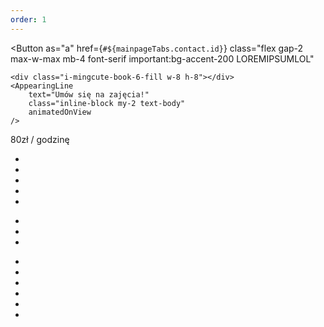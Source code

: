 ```yaml
---
order: 1
---
```



<AppearingLine
	as="h3"
	class="text-subtitle-1 solid-text-shadow text-center md:text-left"
	animatedOnView
	text="Nauka programowania"
/>
<AppearingLine
	class="text-subtitle-3"
	text="Z chęcią zarażę Cię pasją do programowania i przeprowadzę zajęcia, bądź udzielę korepetycji z zakresu programowania stron internetowych, lub python'a."
/>
<Button
	as="a"
	href={`#${mainpageTabs.contact.id}`}
	class="flex gap-2 max-w-max mb-4 font-serif important:bg-accent-200 LOREMIPSUMLOL"
>
	<div class="i-mingcute-book-6-fill w-8 h-8"></div>
	<AppearingLine
		text="Umów się na zajęcia!"
		class="inline-block my-2 text-body"
		animatedOnView
	/>
</Button>
<Chip
	class="bg-green-400 solid-shadow w-fit not-prose grayscale-30 LOREMIPSUMLOL"
	color="black"
>
	80zł / godzinę
</Chip>
<p>
	<AppearingLine
		as="strong"
		text="Sposób przeprowadzania i treść lekcji jest do przystosowania dla indywidualnych potrzeb ucznia, ale generalnie trwa 1.5 godziny i będzie przeprowadzana według konkretnego planu:"
	/>
</p>

- <AppearingLine text="15 min luźna rozmowa przed lekcją właściwą (bezpłatna)." />
- <AppearingLine text="Przypomnienie wiadomości z poprzednich zajęć (w ciągu tygodnia ilość zdobytej wiedzy zaciera się w 70%!), omówienie pracy nad osobistym projektem." />
- <AppearingLine text="Omówienie efektów dzisiejszych zajęć." />
- <AppearingLine text="Wspólna praca nad zadaniami mającymi nauczyć konkretnego paradygmatu, funkcji bądź tematu." />
- <AppearingLine text="Podsumowanie i udzielenie wskazówek o wykorzystaniu zdobytej wiedzy w projekcie." />

<AppearingLine text="Lekcja będzie nagrywana, więc na spokojnie będzie można wrócić do materiałów później 😉" />

<AppearingLine class="text-subtitle-3 font-bold" text="Przykładowe kursy:" />
<p>
	<AppearingLine as="strong" text="Python (10+ lat, początkujący)" />
</p>

- <AppearingLine text="Nauka podstaw języka." />
- <AppearingLine text="Tworzenie aplikacji konsolowych." />
- <AppearingLine text="Nauka pyGameZero oraz wykonanie własnej gry. 😉" />

<p>
	<AppearingLine
		as="strong"
		text="Web (13+ lat, początkujący, średniozaawansowany):"
	/>
</p>

- <AppearingLine text="Nauka o HTML, później dodatkowo CSS." />
- <AppearingLine text="Nauka o JavaScript, modułach i bibliotekach." />
- <AppearingLine text="Integracje (analityka, sprawdzanie błędów)." />
- <AppearingLine text="Hosting." />
- <AppearingLine text="Frameworki JS (dodatkowo, wedle preferencji)." />
- <AppearingLine text="Wykonanie własnej strony internetowej." />
